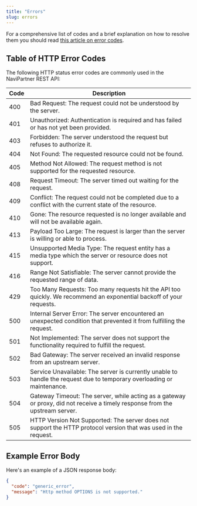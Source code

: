---
title: "Errors"
slug: errors
---

For a comprehensive list of codes and a brief explanation on how to resolve them you should read [this article on error codes](/home/error-codes).

## Table of HTTP Error Codes
The following HTTP status error codes are commonly used in the NaviPartner REST API:

| Code | Description                              |
|------|------------------------------------------|
| 400  | Bad Request: The request could not be understood by the server. |
| 401  | Unauthorized: Authentication is required and has failed or has not yet been provided. |
| 403  | Forbidden: The server understood the request but refuses to authorize it. |
| 404  | Not Found: The requested resource could not be found. |
| 405  | Method Not Allowed: The request method is not supported for the requested resource. |
| 408  | Request Timeout: The server timed out waiting for the request. |
| 409  | Conflict: The request could not be completed due to a conflict with the current state of the resource. |
| 410  | Gone: The resource requested is no longer available and will not be available again. |
| 413  | Payload Too Large: The request is larger than the server is willing or able to process. |
| 415  | Unsupported Media Type: The request entity has a media type which the server or resource does not support. |
| 416  | Range Not Satisfiable: The server cannot provide the requested range of data. |
| 429  | Too Many Requests: Too many requests hit the API too quickly. We recommend an exponential backoff of your requests. |
| 500  | Internal Server Error: The server encountered an unexpected condition that prevented it from fulfilling the request. |
| 501  | Not Implemented: The server does not support the functionality required to fulfill the request. |
| 502  | Bad Gateway: The server received an invalid response from an upstream server. |
| 503  | Service Unavailable: The server is currently unable to handle the request due to temporary overloading or maintenance. |
| 504  | Gateway Timeout: The server, while acting as a gateway or proxy, did not receive a timely response from the upstream server. |
| 505  | HTTP Version Not Supported: The server does not support the HTTP protocol version that was used in the request. |

## Example Error Body
Here's an example of a JSON response body:

```json
{
  "code": "generic_error",
  "message": "Http method OPTIONS is not supported."
}
